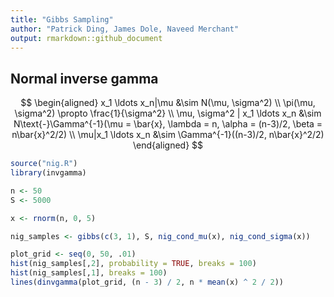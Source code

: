 ```yaml
---
title: "Gibbs Sampling"
author: "Patrick Ding, James Dole, Naveed Merchant"
output: rmarkdown::github_document
---
```


## Normal inverse gamma

$$
\begin{aligned}
x_1 \ldots x_n|\mu &\sim N(\mu, \sigma^2)
\\
\pi(\mu, \sigma^2) \propto \frac{1}{\sigma^2}
\\
\mu, \sigma^2 | x_1 \ldots x_n &\sim 
  N\text{-}\Gamma^{-1}(\mu = \bar{x}, \lambda = n, 
  \alpha = (n-3)/2, \beta = n\bar{x}^2/2)
\\
\mu|x_1 \ldots x_n &\sim \Gamma^{-1}((n-3)/2, n\bar{x}^2/2)
\end{aligned}
$$

```r
source("nig.R")
library(invgamma)

n <- 50
S <- 5000

x <- rnorm(n, 0, 5)

nig_samples <- gibbs(c(3, 1), S, nig_cond_mu(x), nig_cond_sigma(x))

plot_grid <- seq(0, 50, .01)
hist(nig_samples[,2], probability = TRUE, breaks = 100)
hist(nig_samples[,1], breaks = 100)
lines(dinvgamma(plot_grid, (n - 3) / 2, n * mean(x) ^ 2 / 2))
```

